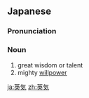 ==Japanese==
{{ja-kanjitab|えい|き|yomi=on}}

===Pronunciation===
{{ja-pron|えいき|y=o}}

===Noun===
{{ja-noun|えいき}}

# great wisdom or talent
# mighty [[willpower]]

[[ja:英気]]
[[zh:英気]]